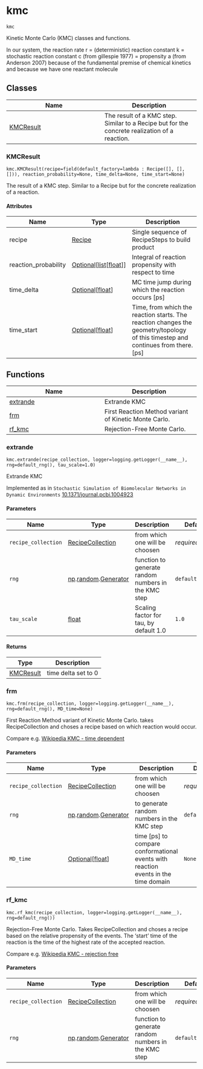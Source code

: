 # kmc { #kimmdy.kmc }

`kmc`

Kinetic Monte Carlo (KMC) classes and functions.

In our system, the reaction rate r = (deterministic) reaction constant k
= stochastic reaction constant c (from gillespie 1977)
= propensity a (from Anderson 2007)
because of the fundamental premise of chemical kinetics
and because we have one reactant molecule

## Classes

| Name | Description |
| --- | --- |
| [KMCResult](#kimmdy.kmc.KMCResult) | The result of a KMC step. Similar to a Recipe but for the concrete realization of a reaction. |

### KMCResult { #kimmdy.kmc.KMCResult }

`kmc.KMCResult(recipe=field(default_factory=lambda : Recipe([], [], [])), reaction_probability=None, time_delta=None, time_start=None)`

The result of a KMC step. Similar to a Recipe but for the concrete realization of a reaction.

#### Attributes

| Name                 | Type                                                                | Description                                                                                                                      |
|----------------------|---------------------------------------------------------------------|----------------------------------------------------------------------------------------------------------------------------------|
| recipe               | [Recipe](`kimmdy.recipe.Recipe`)                                    | Single sequence of RecipeSteps to build product                                                                                  |
| reaction_probability | [Optional](`typing.Optional`)\[[list](`list`)\[[float](`float`)\]\] | Integral of reaction propensity with respect to time                                                                             |
| time_delta           | [Optional](`typing.Optional`)\[[float](`float`)\]                   | MC time jump during which the reaction occurs [ps]                                                                               |
| time_start           | [Optional](`typing.Optional`)\[[float](`float`)\]                   | Time, from which the reaction starts. The reaction changes the geometry/topology of this timestep and continues from there. [ps] |

## Functions

| Name | Description |
| --- | --- |
| [extrande](#kimmdy.kmc.extrande) | Extrande KMC |
| [frm](#kimmdy.kmc.frm) | First Reaction Method variant of Kinetic Monte Carlo. |
| [rf_kmc](#kimmdy.kmc.rf_kmc) | Rejection-Free Monte Carlo. |

### extrande { #kimmdy.kmc.extrande }

`kmc.extrande(recipe_collection, logger=logging.getLogger(__name__), rng=default_rng(), tau_scale=1.0)`

Extrande KMC

Implemented as in
`Stochastic Simulation of Biomolecular Networks in Dynamic Environments`
[10.1371/journal.pcbi.1004923](https://doi.org/10.1371/journal.pcbi.1004923)

#### Parameters

| Name                | Type                                                                         | Description                                         | Default         |
|---------------------|------------------------------------------------------------------------------|-----------------------------------------------------|-----------------|
| `recipe_collection` | [RecipeCollection](`kimmdy.recipe.RecipeCollection`)                         | from which one will be choosen                      | _required_      |
| `rng`               | [np](`numpy`).[random](`numpy.random`).[Generator](`numpy.random.Generator`) | function to generate random numbers in the KMC step | `default_rng()` |
| `tau_scale`         | [float](`float`)                                                             | Scaling factor for tau, by default 1.0              | `1.0`           |

#### Returns

| Type                                | Description         |
|-------------------------------------|---------------------|
| [KMCResult](`kimmdy.kmc.KMCResult`) | time delta set to 0 |

### frm { #kimmdy.kmc.frm }

`kmc.frm(recipe_collection, logger=logging.getLogger(__name__), rng=default_rng(), MD_time=None)`

First Reaction Method variant of Kinetic Monte Carlo.
takes RecipeCollection and choses a recipe based on which reaction would occur.

Compare e.g. [Wikipedia KMC - time dependent](https://en.wikipedia.org/wiki/Kinetic_Monte_Carlo#Time-dependent_Algorithms)

#### Parameters

| Name                | Type                                                                         | Description                                                                        | Default         |
|---------------------|------------------------------------------------------------------------------|------------------------------------------------------------------------------------|-----------------|
| `recipe_collection` | [RecipeCollection](`kimmdy.recipe.RecipeCollection`)                         | from which one will be choosen                                                     | _required_      |
| `rng`               | [np](`numpy`).[random](`numpy.random`).[Generator](`numpy.random.Generator`) | to generate random numbers in the KMC step                                         | `default_rng()` |
| `MD_time`           | [Optional](`typing.Optional`)\[[float](`float`)\]                            | time [ps] to compare conformational events with reaction events in the time domain | `None`          |

### rf_kmc { #kimmdy.kmc.rf_kmc }

`kmc.rf_kmc(recipe_collection, logger=logging.getLogger(__name__), rng=default_rng())`

Rejection-Free Monte Carlo.
Takes RecipeCollection and choses a recipe based on the relative propensity of the events.
The 'start' time of the reaction is the time of the highest rate of the accepted reaction.

Compare e.g. [Wikipedia KMC - rejection free](https://en.wikipedia.org/wiki/Kinetic_Monte_Carlo#Rejection-free_KMC)

#### Parameters

| Name                | Type                                                                         | Description                                         | Default         |
|---------------------|------------------------------------------------------------------------------|-----------------------------------------------------|-----------------|
| `recipe_collection` | [RecipeCollection](`kimmdy.recipe.RecipeCollection`)                         | from which one will be choosen                      | _required_      |
| `rng`               | [np](`numpy`).[random](`numpy.random`).[Generator](`numpy.random.Generator`) | function to generate random numbers in the KMC step | `default_rng()` |